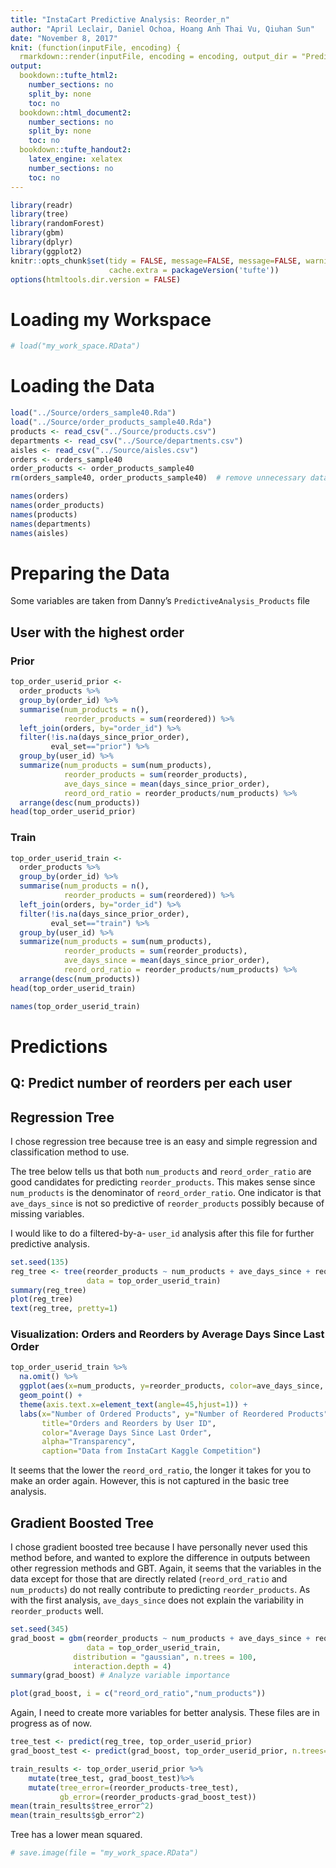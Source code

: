 ```yaml
---
title: "InstaCart Predictive Analysis: Reorder_n"
author: "April Leclair, Daniel Ochoa, Hoang Anh Thai Vu, Qiuhan Sun"
date: "November 8, 2017"
knit: (function(inputFile, encoding) {
  rmarkdown::render(inputFile, encoding = encoding, output_dir = "PredictiveAnalysis_HTML_Output") })
output:
  bookdown::tufte_html2:
    number_sections: no
    split_by: none
    toc: no
  bookdown::html_document2:
    number_sections: no
    split_by: none
    toc: no
  bookdown::tufte_handout2:
    latex_engine: xelatex
    number_sections: no
    toc: no
---
```


```r
library(readr)
library(tree)
library(randomForest)
library(gbm)
library(dplyr)
library(ggplot2)
knitr::opts_chunk$set(tidy = FALSE, message=FALSE, message=FALSE, warning = FALSE,
                      cache.extra = packageVersion('tufte'))
options(htmltools.dir.version = FALSE)
```

# Loading my Workspace

```r
# load("my_work_space.RData")
```

# Loading the Data

```r
load("../Source/orders_sample40.Rda")
load("../Source/order_products_sample40.Rda")
products <- read_csv("../Source/products.csv")
departments <- read_csv("../Source/departments.csv")
aisles <- read_csv("../Source/aisles.csv")
orders <- orders_sample40
order_products <- order_products_sample40
rm(orders_sample40, order_products_sample40)  # remove unnecessary data tables
```

```r
names(orders)
names(order_products)
names(products)
names(departments)
names(aisles)
```

# Preparing the Data 

Some variables are taken from Danny's `PredictiveAnalysis_Products` file

## User with the highest order

### Prior
```r
top_order_userid_prior <-
  order_products %>%
  group_by(order_id) %>%
  summarise(num_products = n(),
            reorder_products = sum(reordered)) %>%
  left_join(orders, by="order_id") %>%
  filter(!is.na(days_since_prior_order),
         eval_set=="prior") %>%
  group_by(user_id) %>%
  summarize(num_products = sum(num_products),
            reorder_products = sum(reorder_products),
            ave_days_since = mean(days_since_prior_order),
            reord_ord_ratio = reorder_products/num_products) %>%
  arrange(desc(num_products))
head(top_order_userid_prior)
```

### Train
```r
top_order_userid_train <-
  order_products %>%
  group_by(order_id) %>%
  summarise(num_products = n(),
            reorder_products = sum(reordered)) %>%
  left_join(orders, by="order_id") %>%
  filter(!is.na(days_since_prior_order),
         eval_set=="train") %>%
  group_by(user_id) %>%
  summarize(num_products = sum(num_products),
            reorder_products = sum(reorder_products),
            ave_days_since = mean(days_since_prior_order),
            reord_ord_ratio = reorder_products/num_products) %>%
  arrange(desc(num_products))
head(top_order_userid_train)
```

```r
names(top_order_userid_train)
```


# Predictions
## Q: Predict number of reorders per each user

## Regression Tree

I chose regression tree because tree is an easy and simple regression and classification method to use.

The tree below tells us that both `num_products` and `reord_order_ratio` are good candidates for predicting `reorder_products`. This makes sense since `num_products` is the denominator of `reord_order_ratio`. One indicator is that `ave_days_since` is not so predictive of `reorder_products` possibly because of missing variables.

I would like to do a filtered-by-a- `user_id` analysis after this file for further predictive analysis.

```r
set.seed(135)
reg_tree <- tree(reorder_products ~ num_products + ave_days_since + reord_ord_ratio, 
                 data = top_order_userid_train)
summary(reg_tree)
plot(reg_tree)
text(reg_tree, pretty=1)
```

### Visualization: Orders and Reorders by Average Days Since Last Order 

```r
top_order_userid_train %>%
  na.omit() %>%
  ggplot(aes(x=num_products, y=reorder_products, color=ave_days_since, alpha=0.15)) + 
  geom_point() + 
  theme(axis.text.x=element_text(angle=45,hjust=1)) +
  labs(x="Number of Ordered Products", y="Number of Reordered Products",
       title="Orders and Reorders by User ID",  
       color="Average Days Since Last Order",
       alpha="Transparency",
       caption="Data from InstaCart Kaggle Competition")
```
It seems that the lower the `reord_ord_ratio`, the longer it takes for you to make an order again. However, this is not captured in the basic tree analysis.




## Gradient Boosted Tree

I chose gradient boosted tree because I have personally never used this method before, and wanted to explore the difference in outputs between other regression methods and GBT. Again, it seems that the variables in the data except for those that are directly related (`reord_ord_ratio` and `num_products`) do not really contribute to predicting `reorder_products`. As with the first analysis, `ave_days_since` does not explain the variability in `reorder_products` well.

```r
set.seed(345)
grad_boost = gbm(reorder_products ~ num_products + ave_days_since + reord_ord_ratio + user_id, 
                 data = top_order_userid_train,
              distribution = "gaussian", n.trees = 100,
              interaction.depth = 4)
summary(grad_boost) # Analyze variable importance
```

```r
plot(grad_boost, i = c("reord_ord_ratio","num_products")) 
```

Again, I need to create more variables for better analysis. These files are in progress as of now. 

```r
tree_test <- predict(reg_tree, top_order_userid_prior)
grad_boost_test <- predict(grad_boost, top_order_userid_prior, n.trees=100)    

train_results <- top_order_userid_prior %>% 
    mutate(tree_test, grad_boost_test)%>%
    mutate(tree_error=(reorder_products-tree_test), 
           gb_error=(reorder_products-grad_boost_test))
mean(train_results$tree_error^2) 
mean(train_results$gb_error^2) 
```

Tree has a lower mean squared.

```r
# save.image(file = "my_work_space.RData")
```